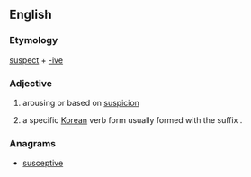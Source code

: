==English==

===Etymology===
[[suspect]] + [[-ive]]

===Adjective===
{{en-adj|-}}

# arousing or based on [[suspicion]]
# {{context|linguistics|Korean language}} a specific [[Korean]] verb form usually formed with the suffix {{ko-inline|-지|-ji}}.

===Anagrams===
* [[susceptive#English|susceptive]]